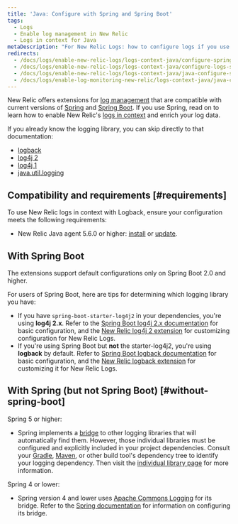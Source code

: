```yaml
---
title: 'Java: Configure with Spring and Spring Boot'
tags:
  - Logs
  - Enable log management in New Relic
  - Logs in context for Java
metaDescription: "For New Relic Logs: how to configure logs if you use Spring and Spring Boot."
redirects:
  - /docs/logs/enable-new-relic-logs/logs-context-java/configure-spring-spring-boot
  - /docs/logs/enable-new-relic-logs/logs-context-java/configure-logs-spring-spring-boot
  - /docs/logs/enable-new-relic-logs/logs-context-java/java-configure-spring-spring-boot
  - /docs/logs/enable-log-monitoring-new-relic/logs-context-java/java-configure-spring-spring-boot
---
```


New Relic offers extensions for [log management](https://docs.newrelic.com/docs/introduction-new-relic-logs) that are compatible with current versions of [Spring](https://spring.io/) and [Spring Boot](https://spring.io/projects/spring-boot). If you use Spring, read on to learn how to enable New Relic's [logs in context](/docs/logs/enable-logs/configure-logs-context/configure-logs-context-apm-agents) and enrich your log data.

If you already know the logging library, you can skip directly to that documentation:

* [logback](https://docs.newrelic.com/docs/logs/enable-logs/configure-logs-context/java-configure-logback)
* [log4j 2](https://docs.newrelic.com/docs/logs/enable-logs/logs-context-java/java-configure-log4j-2x)
* [log4j 1](https://docs.newrelic.com/docs/logs/enable-logs/logs-context-java/java-configure-log4j-1x)
* [java.util.logging](https://docs.newrelic.com/docs/logs/enable-logs/logs-context-java/java-configure-java-util-logging)

## Compatibility and requirements [#requirements]

To use New Relic logs in context with Logback, ensure your configuration meets the following requirements:

* New Relic Java agent 5.6.0 or higher: [install](https://docs.newrelic.com/docs/agents/java-agent/installation/install-java-agent) or [update](https://docs.newrelic.com/docs/agents/java-agent/installation/update-java-agent).

## With Spring Boot

The extensions support default configurations only on Spring Boot 2.0 and higher.

For users of Spring Boot, here are tips for determining which logging library you have:

* If you have `spring-boot-starter-log4j2` in your dependencies, you're using **log4j 2.x**. Refer to the [Spring Boot log4j 2.x documentation](https://docs.spring.io/spring-boot/docs/current/reference/html/howto.html#howto-configure-log4j-for-logging) for basic configuration, and the [New Relic log4j 2 extension](https://docs.newrelic.com/docs/logs/enable-logs/logs-context-java/java-configure-log4j-2x) for customizing configuration for New Relic Logs.
* If you're using Spring Boot but **not** the starter-log4j2, you're using **logback** by default. Refer to [Spring Boot logback documentation](https://docs.spring.io/spring-boot/docs/current/reference/html/howto.html#howto-configure-logback-for-logging) for basic configuration, and the [New Relic logback extension](https://docs.newrelic.com/docs/logs/enable-logs/configure-logs-context/java-configure-logback) for customizing it for New Relic Logs.

## With Spring (but not Spring Boot) [#without-spring-boot]

Spring 5 or higher:

* Spring implements a [bridge](https://docs.spring.io/spring/docs/current/javadoc-api/org/apache/commons/logging/LogFactory.html) to other logging libraries that will automatically find them. However, those individual libraries must be configured and explicitly included in your project dependencies. Consult your [Gradle](https://docs.gradle.org/current/userguide/viewing_debugging_dependencies.html), [Maven](https://maven.apache.org/plugins/maven-dependency-plugin/examples/resolving-conflicts-using-the-dependency-tree.html), or other build tool's dependency tree to identify your logging dependency. Then visit the [individual library page](https://docs.newrelic.com/docs/logs/enable-logs/logs-context-java/configure-logs-context-java) for more information.

Spring 4 or lower:

* Spring version 4 and lower uses [Apache Commons Logging](https://commons.apache.org/proper/commons-logging/guide.html) for its bridge. Refer to the [Spring documentation](https://docs.spring.io/spring/docs/4.3.12.RELEASE/spring-framework-reference/html/overview.html#overview-logging) for information on configuring its bridge.
